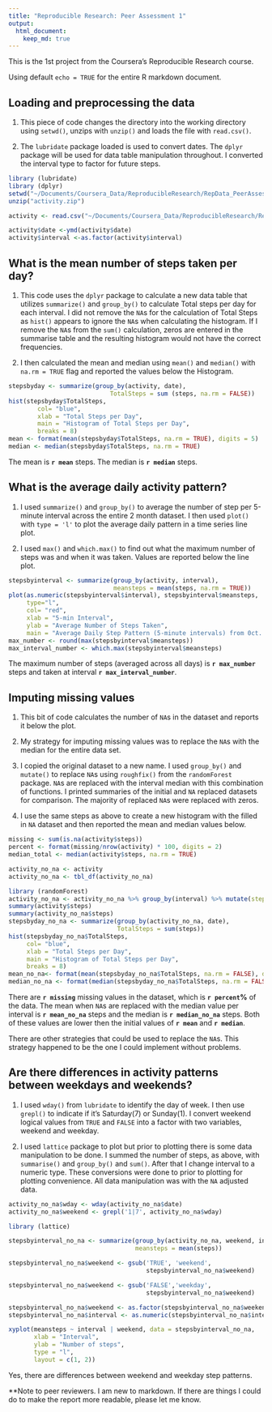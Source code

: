 ```yaml
---
title: "Reproducible Research: Peer Assessment 1"
output: 
  html_document:
    keep_md: true
---   
```

This is the 1st project from the Coursera's Reproducible Research course.  

Using default `echo = TRUE` for the entire R markdown document.

## Loading and preprocessing the data  

1. This piece of code changes the directory into the working directory using `setwd()`, unzips with `unzip()` and loads the file with `read.csv()`.  

2. The `lubridate` package loaded is used to convert dates.  The `dplyr` package will be used for data table manipulation throughout.  I converted the interval type to  factor for future steps.  
  
```r
library (lubridate)
library (dplyr)  
setwd("~/Documents/Coursera_Data/ReproducibleResearch/RepData_PeerAssessment1")
unzip("activity.zip") 

activity <- read.csv("~/Documents/Coursera_Data/ReproducibleResearch/RepData_PeerAssessment1/activity.csv" )  

activity$date <-ymd(activity$date)  
activity$interval <-as.factor(activity$interval)  
```  

## What is the mean number of steps taken per day?  

1. This code uses the `dplyr` package to calculate a new data table that utilizes
`summarize()` and `group_by()` to calculate Total steps per day for each interval.  I did not remove the `NA`s for the calculation of Total Steps as `hist()` appears to ignore the `NA`s when calculating the histogram.  If I remove the `NA`s from the `sum()` calculation, zeros are entered in the summarise table and the resulting histogram would not have the correct frequencies.  

2. I then calculated the mean and median using `mean()` and `median()` with `na.rm = TRUE` flag and reported the values below the Histogram.  

```r
stepsbyday <- summarize(group_by(activity, date),  
                            TotalSteps = sum (steps, na.rm = FALSE))
hist(stepsbyday$TotalSteps, 
        col= "blue",
        xlab = "Total Steps per Day", 
        main = "Histogram of Total Steps per Day",
        breaks = 8)  
mean <- format(mean(stepsbyday$TotalSteps, na.rm = TRUE), digits = 5)  
median <- median(stepsbyday$TotalSteps, na.rm = TRUE)  

```  
The mean is **`r mean`** steps.  The median is **`r median`** steps.    

## What is the average daily activity pattern?  

1. I used `summarize()` and `group_by()` to average the number of step per 5-minute interval across the entire 2 month dataset. I then used `plot()` with `type = 'l'` to plot the average daily pattern in a time series line plot.

2. I used `max()` and `which.max()` to find out what the maximum number of steps was and when it was taken.  Values are reported below the line plot.  

```r
stepsbyinterval <- summarize(group_by(activity, interval), 
                             meansteps = mean(steps, na.rm = TRUE))
plot(as.numeric(stepsbyinterval$interval), stepsbyinterval$meansteps, 
     type="l",
     col= "red",
     xlab = "5-min Interval", 
     ylab = "Average Number of Steps Taken", 
     main = "Average Daily Step Pattern (5-minute intervals) from 0ct. to Nov. 2012")
max_number <- round(max(stepsbyinterval$meansteps))  
max_interval_number <- which.max(stepsbyinterval$meansteps)  
```  

The maximum number of steps (averaged across all days) is **`r max_number`** steps and taken at interval **`r max_interval_number`**. 

## Imputing missing values  

1. This bit of code calculates the number of `NA`s in the dataset and reports it below the plot.  

2. My strategy for imputing missing values was to replace the `NA`s with the median for the entire data set.  

3. I copied the original dataset to a new name. I used `group_by()` and `mutate()` to replace `NA`s using `roughfix()` from the `randomForest` package.  `NA`s are replaced with the interval median with this combination of functions.  I printed summaries of the initial and `NA` replaced datasets for comparison.  The majority of replaced `NA`s were replaced with zeros.

4. I use the same steps as above to create a new histogram with the filled in `NA` dataset and then reported the mean and median values below.  

```r
missing <- sum(is.na(activity$steps)) 
percent <- format(missing/nrow(activity) * 100, digits = 2)
median_total <- median(activity$steps, na.rm = TRUE)

activity_no_na <- activity
activity_no_na <- tbl_df(activity_no_na)

library (randomForest)
activity_no_na <- activity_no_na %>% group_by(interval) %>% mutate(steps = na.roughfix(steps))
summary(activity$steps)
summary(activity_no_na$steps)
stepsbyday_no_na <- summarize(group_by(activity_no_na, date), 
                              TotalSteps = sum(steps))
hist(stepsbyday_no_na$TotalSteps,
     col= "blue",
     xlab = "Total Steps per Day",
     main = "Histogram of Total Steps per Day",
     breaks = 8)  
mean_no_na<- format(mean(stepsbyday_no_na$TotalSteps, na.rm = FALSE), digits = 4)
median_no_na <- format(median(stepsbyday_no_na$TotalSteps, na.rm = FALSE ), digits = 5)
```  

There are **`r missing`** missing values in the dataset, which is **`r percent`%** of the data.  The mean when `NA`s are replaced with the median value per interval is **`r mean_no_na`** steps and the median is **`r median_no_na`** steps.  Both of these values are lower then the initial values of **`r mean`** and **`r median`**.  

There are other strategies that could be used to replace the `NA`s.  This strategy happened to be the one I could implement without problems.

## Are there differences in activity patterns between weekdays and weekends?  

1. I used `wday()` from `lubridate` to identify the day of week. I then use `grepl()` to indicate if it's Saturday(7) or Sunday(1).  I convert weekend logical values from `TRUE` and `FALSE` into a factor with two variables, weekend and weekday.  

2. I used `lattice` package to plot but prior to plotting there is some data manipulation to be done.  I summed the number of steps, as above, with `summarise()` and `group_by()` and `sum()`.  After that I change interval to a numeric type.  These conversions were done to prior to plotting for plotting convenience.  All data manipulation was with the `NA` adjusted data. 

```r
activity_no_na$wday <- wday(activity_no_na$date)
activity_no_na$weekend <- grepl('1|7', activity_no_na$wday)

library (lattice)

stepsbyinterval_no_na <- summarize(group_by(activity_no_na, weekend, interval), 
                                   meansteps = mean(steps))

stepsbyinterval_no_na$weekend <- gsub('TRUE', 'weekend', 
                                      stepsbyinterval_no_na$weekend)

stepsbyinterval_no_na$weekend <- gsub('FALSE','weekday', 
                                      stepsbyinterval_no_na$weekend)

stepsbyinterval_no_na$weekend <- as.factor(stepsbyinterval_no_na$weekend)
stepsbyinterval_no_na$interval <- as.numeric(stepsbyinterval_no_na$interval)

xyplot(meansteps ~ interval | weekend, data = stepsbyinterval_no_na, 
       xlab = "Interval", 
       ylab = "Number of steps", 
       type = "l",
       layout = c(1, 2))

```  

Yes, there are differences between weekend and weekday step patterns.  
   
**Note to peer reviewers.  I am new to markdown.  If there are things I could do to make the report more readable, please let me know.